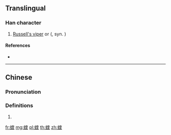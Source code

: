 {{character info/new}}
==Translingual==
{{wikipedia|Daboia}}

===Han character===
{{Han char|rn=142|rad=虫|as=09|sn=15|four=|canj=LIKGG|ids=⿰虫奎}}

# [[Russell's viper]] or {{vern|chain viper}} ({{taxlink|Daboia russelii siamensis|species|noshow=1|ver=161019}}, syn. {{taxlink|Vipera russelii siamensis|subspecies|noshow=1|ver=161019}})

====References====
* {{Han ref|kx=1091.080|dkj=33316|dj=1556.190|hdz=42869.060|uh=8770|ud=34672}}

----

==Chinese==
{{zh-forms}}

===Pronunciation===
{{zh-pron
|m=kuí
|c=kwai1,fui1
|mc=y
|oc=y
|ma=
|cat=n
}}

===Definitions===
{{zh-hanzi}}

# {{rfdef|lang=zh}}
[[fr:蝰]]
[[mg:蝰]]
[[pl:蝰]]
[[th:蝰]]
[[zh:蝰]]